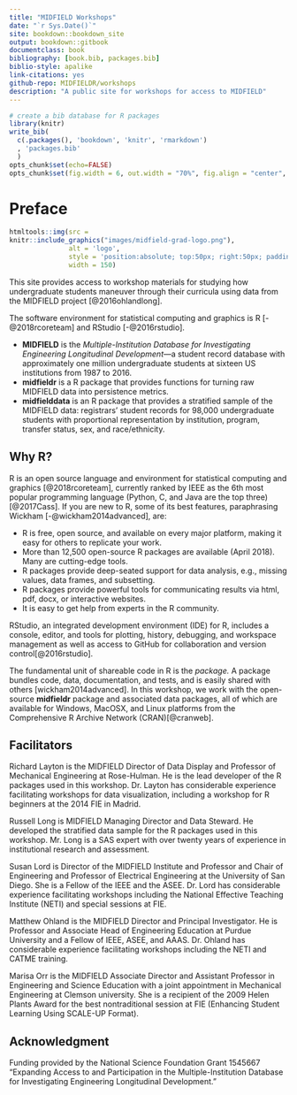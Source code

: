 ```yaml
--- 
title: "MIDFIELD Workshops"
date: "`r Sys.Date()`"
site: bookdown::bookdown_site
output: bookdown::gitbook
documentclass: book
bibliography: [book.bib, packages.bib]
biblio-style: apalike
link-citations: yes
github-repo: MIDFIELDR/workshops
description: "A public site for workshops for access to MIDFIELD"
---
```


```r
# create a bib database for R packages
library(knitr)
write_bib(
  c(.packages(), 'bookdown', 'knitr', 'rmarkdown')
  , 'packages.bib'
  )
opts_chunk$set(echo=FALSE)
opts_chunk$set(fig.width = 6, out.width = "70%", fig.align = "center", fig.asp = 0.618)
```

# Preface {-}

```r
htmltools::img(src = 
knitr::include_graphics("images/midfield-grad-logo.png"), 
               alt = 'logo', 
               style = 'position:absolute; top:50px; right:50px; padding:0px;',
               width = 150)
```

This site provides access to workshop materials for studying how undergraduate students maneuver through their curricula using data from the MIDFIELD project [@2016ohlandlong].  

The software environment for statistical computing and graphics is R [-@2018rcoreteam] and RStudio [-@2016rstudio]. 


- **MIDFIELD** is the *Multiple-Institution Database for Investigating Engineering Longitudinal Development*---a student record database with approximately one million undergraduate students at sixteen US institutions from 1987 to 2016.  
- **midfieldr** is a R package that provides functions for turning raw MIDFIELD data into persistence metrics.  
- **midfielddata** is an R package  that provides a stratified sample of the MIDFIELD data: registrars' student records for 98,000 undergraduate students with proportional representation by institution, program, transfer status, sex, and race/ethnicity.  


## Why R? {-}

R is an open source language and environment for statistical computing and graphics [@2018rcoreteam], currently ranked by IEEE as the 6th most popular programming language (Python, C, and Java are the top three) [@2017Cass]. If you are new to R, some of its best features, paraphrasing Wickham [-@wickham2014advanced], are: 


- R is free, open source, and available on every major platform, making it easy for others to replicate your work.
- More than 12,500 open-source R packages are available (April 2018). Many are cutting-edge tools. 
- R packages provide deep-seated support for data analysis, e.g., missing values, data frames, and subsetting.
- R packages provide powerful tools for communicating results via html, pdf, docx, or interactive websites.
- It is easy to get help from experts in the R community.


RStudio, an integrated development environment (IDE) for R, includes a console, editor, and tools for plotting, history, debugging, and workspace management as well as access to GitHub for collaboration and version control[@2016rstudio]. 

The fundamental unit of shareable code in R is the *package.* A package bundles code, data, documentation, and tests, and is easily shared with others [wickham2014advanced]. In this workshop, we work with the open-source **midfieldr** package and associated data packages, all of which are available for Windows, MacOSX, and Linux platforms from the Comprehensive R Archive Network (CRAN)[@cranweb]. 


## Facilitators {-}

Richard Layton is the MIDFIELD Director of Data Display and Professor of Mechanical Engineering at Rose-Hulman. He is the lead developer of the R packages used in this workshop. Dr. Layton has considerable experience facilitating workshops for data visualization, including a workshop for R beginners at the 2014 FIE in Madrid.

Russell Long is MIDFIELD Managing Director and Data Steward. He developed the stratified data sample for the R packages used in this workshop. Mr. Long is a SAS expert with over twenty years of experience in institutional research and assessment. 

Susan Lord is Director of the MIDFIELD Institute and Professor and Chair of Engineering and Professor of Electrical Engineering at the University of San Diego. She is a Fellow of the IEEE and the ASEE. Dr. Lord has considerable experience facilitating workshops including the National Effective Teaching Institute (NETI) and special sessions at FIE.

Matthew Ohland is the MIDFIELD Director and Principal Investigator. He is Professor and Associate Head of Engineering Education at Purdue University and a Fellow of IEEE, ASEE, and AAAS. Dr. Ohland has considerable experience facilitating workshops including the NETI and CATME training.

Marisa Orr is the MIDFIELD Associate Director and Assistant Professor in Engineering and Science Education with a joint appointment in Mechanical Engineering at Clemson university. She is a recipient of the 2009 Helen Plants Award for the best nontraditional session at FIE (Enhancing Student Learning Using SCALE-UP Format).


## Acknowledgment {-}

Funding provided by the National Science Foundation Grant 1545667 "Expanding Access to and Participation in the Multiple-Institution Database for Investigating Engineering Longitudinal Development." 


